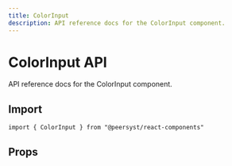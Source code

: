 ```yaml
---
title: ColorInput
description: API reference docs for the ColorInput component.
---
```



# ColorInput API

API reference docs for the ColorInput component.

## Import

```tsx
import { ColorInput } from "@peersyst/react-components"
```

## Props

<Props component="ColorInput" />